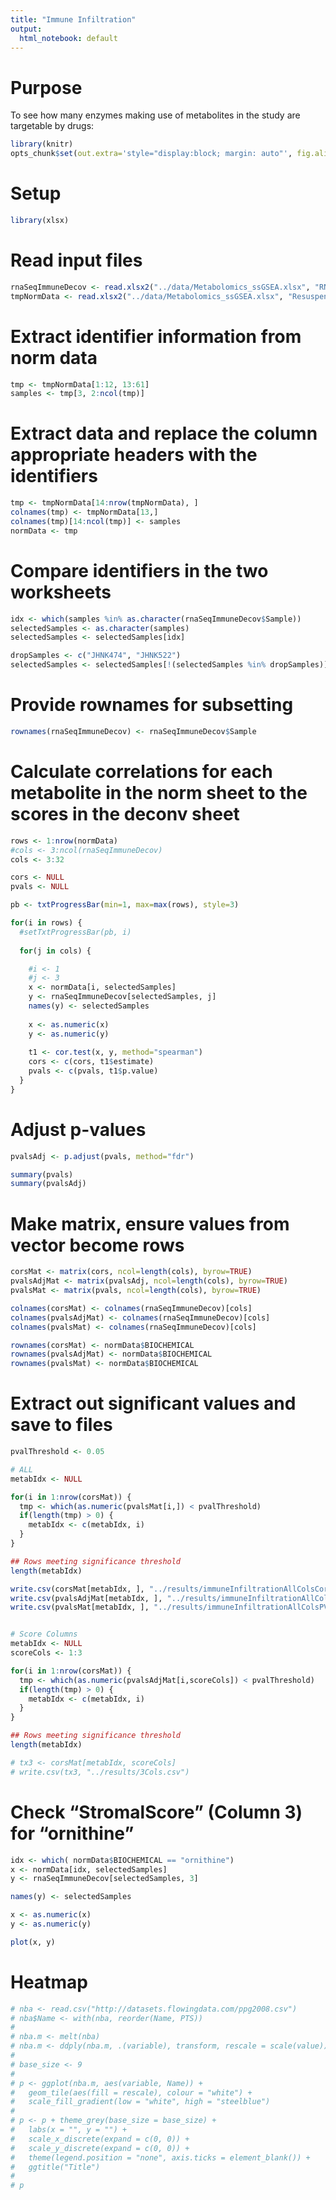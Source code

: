```yaml
---
title: "Immune Infiltration"
output:
  html_notebook: default
---
```


# Purpose

To see how many enzymes making use of metabolites in the study are targetable by drugs: 

```r
library(knitr)
opts_chunk$set(out.extra='style="display:block; margin: auto"', fig.align="center", tidy=FALSE)
```

# Setup

```r
library(xlsx)
```

# Read input files

```r
rnaSeqImmuneDecov <- read.xlsx2("../data/Metabolomics_ssGSEA.xlsx", "RNA-Seq Immune Deconvolution", startRow=2, stringsAsFactors=FALSE)
tmpNormData <- read.xlsx2("../data/Metabolomics_ssGSEA.xlsx", "ResuspensionNormData", header=FALSE, stringsAsFactors=FALSE)
```

# Extract identifier information from norm data
```r
tmp <- tmpNormData[1:12, 13:61]
samples <- tmp[3, 2:ncol(tmp)]
```

# Extract data and replace the column appropriate headers with the identifiers 
```r
tmp <- tmpNormData[14:nrow(tmpNormData), ]
colnames(tmp) <- tmpNormData[13,]
colnames(tmp)[14:ncol(tmp)] <- samples 
normData <- tmp 
```

# Compare identifiers in the two worksheets 
```r
idx <- which(samples %in% as.character(rnaSeqImmuneDecov$Sample))
selectedSamples <- as.character(samples)
selectedSamples <- selectedSamples[idx]

dropSamples <- c("JHNK474", "JHNK522") 
selectedSamples <- selectedSamples[!(selectedSamples %in% dropSamples)]
```

# Provide rownames for subsetting
```r
rownames(rnaSeqImmuneDecov) <- rnaSeqImmuneDecov$Sample
```

# Calculate correlations for each metabolite in the norm sheet to the scores in the deconv sheet
```r
rows <- 1:nrow(normData)
#cols <- 3:ncol(rnaSeqImmuneDecov)
cols <- 3:32

cors <- NULL
pvals <- NULL 

pb <- txtProgressBar(min=1, max=max(rows), style=3)

for(i in rows) {
  #setTxtProgressBar(pb, i)
  
  for(j in cols) {

    #i <- 1
    #j <- 3
    x <- normData[i, selectedSamples]
    y <- rnaSeqImmuneDecov[selectedSamples, j]
    names(y) <- selectedSamples
    
    x <- as.numeric(x)
    y <- as.numeric(y)
    
    t1 <- cor.test(x, y, method="spearman")
    cors <- c(cors, t1$estimate)
    pvals <- c(pvals, t1$p.value)
  }
}
```

# Adjust p-values 
```r
pvalsAdj <- p.adjust(pvals, method="fdr")

summary(pvals)
summary(pvalsAdj)
```

# Make matrix, ensure values from vector become rows 
```r
corsMat <- matrix(cors, ncol=length(cols), byrow=TRUE)
pvalsAdjMat <- matrix(pvalsAdj, ncol=length(cols), byrow=TRUE)
pvalsMat <- matrix(pvals, ncol=length(cols), byrow=TRUE)

colnames(corsMat) <- colnames(rnaSeqImmuneDecov)[cols]
colnames(pvalsAdjMat) <- colnames(rnaSeqImmuneDecov)[cols]
colnames(pvalsMat) <- colnames(rnaSeqImmuneDecov)[cols]

rownames(corsMat) <- normData$BIOCHEMICAL
rownames(pvalsAdjMat) <- normData$BIOCHEMICAL
rownames(pvalsMat) <- normData$BIOCHEMICAL
```

# Extract out significant values and save to files
```r
pvalThreshold <- 0.05

# ALL 
metabIdx <- NULL 

for(i in 1:nrow(corsMat)) {
  tmp <- which(as.numeric(pvalsMat[i,]) < pvalThreshold)
  if(length(tmp) > 0) {
    metabIdx <- c(metabIdx, i)
  }
}

## Rows meeting significance threshold
length(metabIdx)

write.csv(corsMat[metabIdx, ], "../results/immuneInfiltrationAllColsCors.csv")
write.csv(pvalsAdjMat[metabIdx, ], "../results/immuneInfiltrationAllColsPValsAdj.csv")
write.csv(pvalsMat[metabIdx, ], "../results/immuneInfiltrationAllColsPVals.csv")


# Score Columns 
metabIdx <- NULL
scoreCols <- 1:3

for(i in 1:nrow(corsMat)) {
  tmp <- which(as.numeric(pvalsAdjMat[i,scoreCols]) < pvalThreshold)
  if(length(tmp) > 0) {
    metabIdx <- c(metabIdx, i)
  }
}

## Rows meeting significance threshold
length(metabIdx)

# tx3 <- corsMat[metabIdx, scoreCols]
# write.csv(tx3, "../results/3Cols.csv")
```

# Check "StromalScore" (Column 3) for "ornithine"
```r
idx <- which( normData$BIOCHEMICAL == "ornithine")
x <- normData[idx, selectedSamples]
y <- rnaSeqImmuneDecov[selectedSamples, 3]

names(y) <- selectedSamples

x <- as.numeric(x)
y <- as.numeric(y)

plot(x, y)
```

# Heatmap 
```r
# nba <- read.csv("http://datasets.flowingdata.com/ppg2008.csv")
# nba$Name <- with(nba, reorder(Name, PTS))
# 
# nba.m <- melt(nba)
# nba.m <- ddply(nba.m, .(variable), transform, rescale = scale(value))
# 
# base_size <- 9
# 
# p <- ggplot(nba.m, aes(variable, Name)) + 
#   geom_tile(aes(fill = rescale), colour = "white") + 
#   scale_fill_gradient(low = "white", high = "steelblue")
# 
# p <- p + theme_grey(base_size = base_size) + 
#   labs(x = "", y = "") + 
#   scale_x_discrete(expand = c(0, 0)) +
#   scale_y_discrete(expand = c(0, 0)) + 
#   theme(legend.position = "none", axis.ticks = element_blank()) + 
#   ggtitle("Title")
# 
# p 
```
